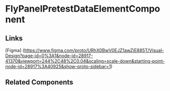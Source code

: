 <!-- fly-panel-pretest-data-element.stories.mdx -->


<Meta title="QTD Components/evaluation/training-issues/training-issues-create-wizard/training-issues-drivers-and-training/fly-panel-pretest-data-element/README" component={FlyPanelPretestDataElementComponent} />

# FlyPanelPretestDataElementComponent

<ArgsTable of={FlyPanelPretestDataElementComponent} />

## Links

[Figma] (https://www.figma.com/proto/URhX0BwV0EJZ1awZjE885T/Visual-Design?page-id=0%3A1&node-id=28917-41370&viewport=244%2C48%2C0.04&scaling=scale-down&starting-point-node-id=28917%3A40925&show-proto-sidebar=1)

## Related Components
